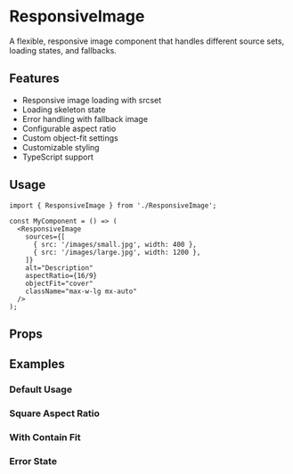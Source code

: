 
<Meta of={ResponsiveImageStories} />

# ResponsiveImage

A flexible, responsive image component that handles different source sets, loading states, and fallbacks.

## Features

- Responsive image loading with srcset
- Loading skeleton state
- Error handling with fallback image
- Configurable aspect ratio
- Custom object-fit settings
- Customizable styling
- TypeScript support

## Usage

```tsx
import { ResponsiveImage } from './ResponsiveImage';

const MyComponent = () => (
  <ResponsiveImage
    sources={[
      { src: '/images/small.jpg', width: 400 },
      { src: '/images/large.jpg', width: 1200 },
    ]}
    alt="Description"
    aspectRatio={16/9}
    objectFit="cover"
    className="max-w-lg mx-auto"
  />
);
```

## Props

<ArgTypes of={ResponsiveImageStories} />

## Examples

### Default Usage

<Story of={ResponsiveImageStories.Default} />

### Square Aspect Ratio

<Story of={ResponsiveImageStories.Square} />

### With Contain Fit

<Story of={ResponsiveImageStories.WithContainFit} />

### Error State

<Story of={ResponsiveImageStories.ErrorState} />